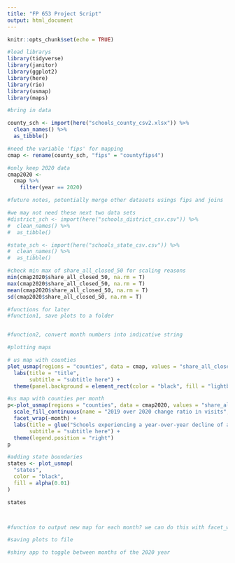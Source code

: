 ```yaml
---
title: "FP 653 Project Script"
output: html_document
---
```


```r
knitr::opts_chunk$set(echo = TRUE)
```


```r
#load librarys 
library(tidyverse)
library(janitor)
library(ggplot2)
library(here)
library(rio)
library(usmap)
library(maps)

```


```r
#bring in data

county_sch <- import(here("schools_county_csv2.xlsx")) %>% 
  clean_names() %>%
  as_tibble()

#need the variable 'fips' for mapping
cmap <- rename(county_sch, "fips" = "countyfips4")

#only keep 2020 data
cmap2020 <- 
  cmap %>% 
    filter(year == 2020)

#future notes, potentially merge other datasets usings fips and joins

#we may not need these next two data sets
#district_sch <- import(here("schools_district_csv.csv")) %>% 
#  clean_names() %>%
#  as_tibble()

#state_sch <- import(here("schools_state_csv.csv")) %>% 
#  clean_names() %>%
#  as_tibble()

#check min max of share_all_closed_50 for scaling reasons
min(cmap2020$share_all_closed_50, na.rm = T)
max(cmap2020$share_all_closed_50, na.rm = T)
mean(cmap2020$share_all_closed_50, na.rm = T)
sd(cmap2020$share_all_closed_50, na.rm = T)


```

```r
#functions for later
#function1, save plots to a folder 


#function2, convert month numbers into indicative string 

```


```r
#plotting maps

# us map with counties
plot_usmap(regions = "counties", data = cmap, values = "share_all_closed_75") + 
  labs(title = "title",
       subtitle = "subtitle here") + 
  theme(panel.background = element_rect(color = "black", fill = "lightblue"))

#us map with counties per month
p<-plot_usmap(regions = "counties", data = cmap2020, values = "share_all_closed_50") + 
  scale_fill_continuous(name = "2019 over 2020 change ratio in visits", na.value = "white") +
  facet_wrap(~month) +
  labs(title = glue("Schools experiencing a year-over-year decline of at least 50 percent for month:{cmap2020$month}"),
       subtitle = "subtitle here") + 
  theme(legend.position = "right")
p

#adding state boundaries
states <- plot_usmap(
  "states", 
  color = "black",
  fill = alpha(0.01)
) 

states



#function to output new map for each month? we can do this with facet_wrap
```

```r
#saving plots to file


```

```r
#shiny app to toggle between months of the 2020 year

```